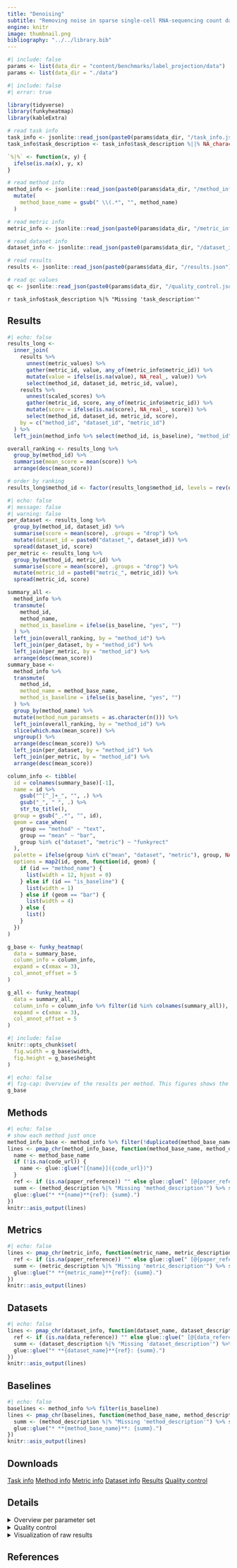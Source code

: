 ```yaml
---
title: "Denoising"
subtitle: "Removing noise in sparse single-cell RNA-sequencing count data"
engine: knitr
image: thumbnail.png
bibliography: "../../library.bib"
---
```



```r
#| include: false
params <- list(data_dir = "content/benchmarks/label_projection/data")
params <- list(data_dir = "./data")
```


```r
#| include: false
#| error: true

library(tidyverse)
library(funkyheatmap)
library(kableExtra)

# read task info
task_info <- jsonlite::read_json(paste0(params$data_dir, "/task_info.json"))
task_info$task_description <- task_info$task_description %||% NA_character_

`%|%` <- function(x, y) {
  ifelse(is.na(x), y, x)
}

# read method info
method_info <- jsonlite::read_json(paste0(params$data_dir, "/method_info.json"), simplifyVector = TRUE) %>%
  mutate(
    method_base_name = gsub(" \\(.*", "", method_name)
  )

# read metric info
metric_info <- jsonlite::read_json(paste0(params$data_dir, "/metric_info.json"), simplifyVector = TRUE)

# read dataset info
dataset_info <- jsonlite::read_json(paste0(params$data_dir, "/dataset_info.json"), simplifyVector = TRUE)

# read results
results <- jsonlite::read_json(paste0(params$data_dir, "/results.json"), simplifyVector = TRUE)

# read qc values
qc <- jsonlite::read_json(paste0(params$data_dir, "/quality_control.json"), simplifyVector = TRUE)
```

`r task_info$task_description %|% "Missing 'task_description'"`

## Results

```r
#| echo: false
results_long <-
  inner_join(
    results %>%
      unnest(metric_values) %>%
      gather(metric_id, value, any_of(metric_info$metric_id)) %>%
      mutate(value = ifelse(is.na(value), NA_real_, value)) %>%
      select(method_id, dataset_id, metric_id, value),
    results %>%
      unnest(scaled_scores) %>%
      gather(metric_id, score, any_of(metric_info$metric_id)) %>%
      mutate(score = ifelse(is.na(score), NA_real_, score)) %>%
      select(method_id, dataset_id, metric_id, score),
    by = c("method_id", "dataset_id", "metric_id")
  ) %>%
  left_join(method_info %>% select(method_id, is_baseline), "method_id")

overall_ranking <- results_long %>%
  group_by(method_id) %>%
  summarise(mean_score = mean(score)) %>%
  arrange(desc(mean_score))

# order by ranking
results_long$method_id <- factor(results_long$method_id, levels = rev(overall_ranking$method_id))
```

```r
#| echo: false
#| message: false
#| warning: false
per_dataset <- results_long %>%
  group_by(method_id, dataset_id) %>%
  summarise(score = mean(score), .groups = "drop") %>%
  mutate(dataset_id = paste0("dataset_", dataset_id)) %>%
  spread(dataset_id, score)
per_metric <- results_long %>%
  group_by(method_id, metric_id) %>%
  summarise(score = mean(score), .groups = "drop") %>%
  mutate(metric_id = paste0("metric_", metric_id)) %>%
  spread(metric_id, score)

summary_all <- 
  method_info %>%
  transmute(
    method_id,
    method_name,
    method_is_baseline = ifelse(is_baseline, "yes", "")
  ) %>%
  left_join(overall_ranking, by = "method_id") %>%
  left_join(per_dataset, by = "method_id") %>%
  left_join(per_metric, by = "method_id") %>%
  arrange(desc(mean_score))
summary_base <- 
  method_info %>%
  transmute(
    method_id,
    method_name = method_base_name,
    method_is_baseline = ifelse(is_baseline, "yes", "")
  ) %>%
  group_by(method_name) %>%
  mutate(method_num_paramsets = as.character(n())) %>%
  left_join(overall_ranking, by = "method_id") %>%
  slice(which.max(mean_score)) %>%
  ungroup() %>%
  arrange(desc(mean_score)) %>%
  left_join(per_dataset, by = "method_id") %>%
  left_join(per_metric, by = "method_id") %>%
  arrange(desc(mean_score))

column_info <- tibble(
  id = colnames(summary_base)[-1],
  name = id %>%
    gsub("^[^_]+_", "", .) %>%
    gsub("_", " ", .) %>%
    str_to_title(),
  group = gsub("_.*", "", id),
  geom = case_when(
    group == "method" ~ "text",
    group == "mean" ~ "bar",
    group %in% c("dataset", "metric") ~ "funkyrect"
  ),
  palette = ifelse(group %in% c("mean", "dataset", "metric"), group, NA_character_),
  options = map2(id, geom, function(id, geom) {
    if (id == "method_name") {
      list(width = 12, hjust = 0)
    } else if (id == "is_baseline") {
      list(width = 1)
    } else if (geom == "bar") {
      list(width = 4)
    } else {
      list()
    }
  })
)

g_base <- funky_heatmap(
  data = summary_base,
  column_info = column_info,
  expand = c(xmax = 3),
  col_annot_offset = 5
)

g_all <- funky_heatmap(
  data = summary_all,
  column_info = column_info %>% filter(id %in% colnames(summary_all)),
  expand = c(xmax = 3),
  col_annot_offset = 5
)
```

```r
#| include: false
knitr::opts_chunk$set(
  fig.width = g_base$width,
  fig.height = g_base$height
)
```

```r
#| echo: false
#| fig-cap: Overview of the results per method. This figures shows the means of the scaled scores per method across all results (group Mean), per dataset (group Dataset) and per metric (group Metric).
g_base
```


## Methods

```r
#| echo: false
# show each method just once
method_info_base <- method_info %>% filter(!duplicated(method_base_name), !is_baseline)
lines <- pmap_chr(method_info_base, function(method_base_name, method_description, paper_reference, code_url, ...) {
  name <- method_base_name
  if (!is.na(code_url)) {
    name <- glue::glue("[{name}]({code_url})")
  }
  ref <- if (is.na(paper_reference)) "" else glue::glue(" [@{paper_reference}]")
  summ <- (method_description %|% "Missing 'method_description'") %>% str_replace_all("\\. *$", "")
  glue::glue("* **{name}**{ref}: {summ}.")
})
knitr::asis_output(lines)
```

## Metrics

```r
#| echo: false
lines <- pmap_chr(metric_info, function(metric_name, metric_description, paper_reference, ...) {
  ref <- if (is.na(paper_reference)) "" else glue::glue(" [@{paper_reference}]")
  summ <- (metric_description %|% "Missing 'metric_description'") %>% str_replace_all("\\. *$", "")
  glue::glue("* **{metric_name}**{ref}: {summ}.")
})
knitr::asis_output(lines)
```

## Datasets

```r
#| echo: false
lines <- pmap_chr(dataset_info, function(dataset_name, dataset_description, data_reference, ...) {
  ref <- if (is.na(data_reference)) "" else glue::glue(" [@{data_reference}]")
  summ <- (dataset_description %|% "Missing 'dataset_description'") %>% str_replace_all("\\. *$", "")
  glue::glue("* **{dataset_name}**{ref}: {summ}.")
})
knitr::asis_output(lines)
```

## Baselines

```r
#| echo: false
baselines <- method_info %>% filter(is_baseline)
lines <- pmap_chr(baselines, function(method_base_name, method_description, reference, code_url, ...) {
  summ <- (method_description %|% "Missing 'method_description'") %>% str_replace_all("\\. *$", "")
  glue::glue("* **{method_base_name}**: {summ}.")
})
knitr::asis_output(lines)
```

## Downloads

<a href="data/task_info.json" class="btn btn-secondary">Task info</a>
<a href="data/method_info.json" class="btn btn-secondary">Method info</a>
<a href="data/metric_info.json" class="btn btn-secondary">Metric info</a>
<a href="data/dataset_info.json" class="btn btn-secondary">Dataset info</a>
<a href="data/results.json" class="btn btn-secondary">Results</a>
<a href="data/quality_control.json" class="btn btn-secondary">Quality control</a>

## Details

<details><summary>Overview per parameter set</summary>
```r
#| include: false
knitr::opts_chunk$set(
  fig.width = g_all$width,
  fig.height = g_all$height
)
```

```r
#| echo: false
#| fig-cap: Overview of the results per method and parameter set. This figures shows the means of the scaled scores per method parameter set across all results (group Mean), per dataset (group Dataset) and per metric (group Metric).
g_all
```
</details>

<details><summary>Quality control</summary>

```r
#| echo: false
qc_print <- qc %>% 
  filter(severity > 0) %>%
  mutate(
    test = case_when(
      severity == 0 ~ "✓",
      severity == 1 ~ "✗",
      severity == 2 ~ "✗✗",
      TRUE ~ "✗✗✗"
    ),
    color = ifelse(severity == 0, "green", "red")
  ) %>%
  arrange(desc(severity_value), category, name)

if (nrow(qc_print) > 0) {
  qc_print %>% 
    transmute(
      Category = category,
      Name = name,
      Value = value,
      Condition = code,
      Severity = test
    ) %>%
    kbl(format = "html") %>%
    kable_styling() %>%
    kable_paper() %>%
    column_spec(
      5, 
      color = qc_print$color
    ) %>%
    column_spec(
      1:5,
      tooltip = qc_print$message
    )
} else {
  knitr::asis_output("✓ All checks succeeded!")
}
```

</details>

<details><summary>Visualization of raw results</summary>

```r
#| include: false
knitr::opts_chunk$set(
  fig.width = 10,
  fig.height = nrow(method_info) * nrow(metric_info) / 4
)
```

```r
ggplot(results_long %>% arrange(method_id)) +
  geom_vline(aes(xintercept = x), tibble(x = c(0, 1)), linetype = "dashed", alpha = .5, colour = "red") +
  geom_path(aes(score, method_id, group = dataset_id), alpha = .25) +
  geom_point(aes(score, method_id, colour = is_baseline)) +
  facet_wrap(~metric_id, ncol = 1, scales = "free") +
  theme_bw() +
  labs(x = NULL, y = NULL)
```

</details>

## References

